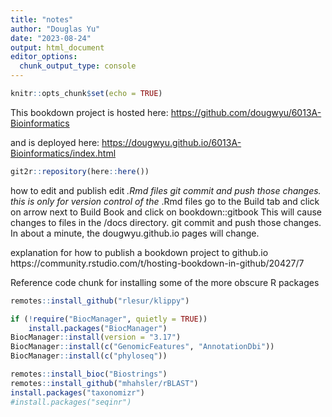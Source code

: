 ```yaml
---
title: "notes"
author: "Douglas Yu"
date: "2023-08-24"
output: html_document
editor_options: 
  chunk_output_type: console
---
```


```r
knitr::opts_chunk$set(echo = TRUE)
```

This bookdown project is hosted here:
<https://github.com/dougwyu/6013A-Bioinformatics>

and is deployed here:
<https://dougwyu.github.io/6013A-Bioinformatics/index.html>

```r
git2r::repository(here::here())
```


how to edit and publish
edit *.Rmd files
git commit and push those changes.  this is only for version control of the *.Rmd files
go to the Build tab and click on arrow next to Build Book and click on bookdown::gitbook
This will cause changes to files in the /docs directory.
git commit and push those changes. In about a minute, the dougwyu.github.io pages will change.

explanation for how to publish a bookdown project to github.io
https://community.rstudio.com/t/hosting-bookdown-in-github/20427/7



Reference code chunk for installing some of the more obscure R packages
```r
remotes::install_github("rlesur/klippy")

if (!require("BiocManager", quietly = TRUE))
    install.packages("BiocManager")
BiocManager::install(version = "3.17")
BiocManager::install(c("GenomicFeatures", "AnnotationDbi"))
BiocManager::install(c("phyloseq"))
```


```r
remotes::install_bioc("Biostrings")  
remotes::install_github("mhahsler/rBLAST")  
install.packages("taxonomizr")
#install.packages("seqinr")  
```
